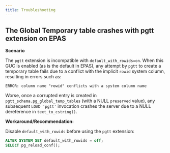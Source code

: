 ```yaml
---
title: Troubleshooting
---
```


## The Global Temporary table crashes with pgtt extension on EPAS

**Scenario**

The `pgtt` extension is incompatible with `default_with_rowids=on`. When this GUC is enabled (as is the default in EPAS), any attempt by `pgtt` to create a temporary table fails due to a conflict with the implicit `rowid` system column, resulting in errors such as:

```
ERROR: column name "rowid" conflicts with a system column name
```

Worse, once a corrupted entry is created in `pgtt_schema.pg_global_temp_tables` (with a NULL `preserved` value), any subsequent `LOAD 'pgtt'` invocation crashes the server due to a NULL dereference in `text_to_cstring()`.

**Workaround/Recommendation:**

Disable `default_with_rowids` before using the `pgtt` extension:

```sql
ALTER SYSTEM SET default_with_rowids = off;
SELECT pg_reload_conf();
```
